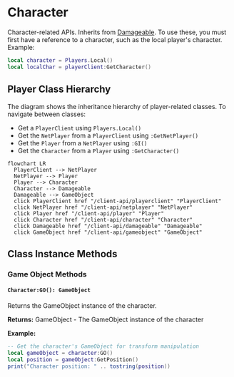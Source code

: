 # Character

Character-related APIs. Inherits from [Damageable](/client-api/damageable). To use these, you must first have a reference to a character, such as the local player's character. Example:

```lua
local character = Players.Local()
local localChar = playerClient:GetCharacter()
```

## Player Class Hierarchy

The diagram shows the inheritance hierarchy of player-related classes. To navigate between classes:
- Get a `PlayerClient` using `Players.Local()`
- Get the `NetPlayer` from a `PlayerClient` using `:GetNetPlayer()`
- Get the `Player` from a `NetPlayer` using `:GI()`
- Get the `Character` from a `Player` using `:GetCharacter()`


```mermaid
flowchart LR
  PlayerClient --> NetPlayer
  NetPlayer --> Player
  Player --> Character
  Character --> Damageable
  Damageable --> GameObject
  click PlayerClient href "/client-api/playerclient" "PlayerClient"
  click NetPlayer href "/client-api/netplayer" "NetPlayer"
  click Player href "/client-api/player" "Player"
  click Character href "/client-api/character" "Character"
  click Damageable href "/client-api/damageable" "Damageable"
  click GameObject href "/client-api/gameobject" "GameObject"
```

## Class Instance Methods

### Game Object Methods

#### `Character:GO(): GameObject`

Returns the GameObject instance of the character.

**Returns:** GameObject - The GameObject instance of the character

**Example:**
```lua
-- Get the character's GameObject for transform manipulation
local gameObject = character:GO()
local position = gameObject:GetPosition()
print("Character position: " .. tostring(position))
```


